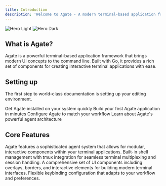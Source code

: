 ```yaml
---
title: Introduction
description: 'Welcome to Agate - A modern terminal-based application framework'
---
```


<img
  className="block dark:hidden"
  src="/images/hero-light.png"
  alt="Hero Light"
/>
<img
  className="hidden dark:block"
  src="/images/hero-dark.png"
  alt="Hero Dark"
/>

## What is Agate?

Agate is a powerful terminal-based application framework that brings modern UI concepts to the command line. Built with Go, it provides a rich set of components for creating interactive terminal applications with ease.

## Setting up

The first step to world-class documentation is setting up your editing environment.

<CardGroup cols={2}>
  <Card
    title="Installation"
    icon="download"
    href="/getting-started/installation"
  >
    Get Agate installed on your system quickly
  </Card>
  <Card
    title="Quickstart Guide"
    icon="rocket"
    href="/getting-started/quickstart"
  >
    Build your first Agate application in minutes
  </Card>
  <Card
    title="Configuration"
    icon="gear"
    href="/getting-started/configuration"
  >
    Configure Agate to match your workflow
  </Card>
  <Card
    title="Agent System"
    icon="robot"
    href="/guides/agents"
  >
    Learn about Agate's powerful agent architecture
  </Card>
</CardGroup>

## Core Features

<AccordionGroup>
  <Accordion title="Agent System">
    Agate features a sophisticated agent system that allows for modular,
    interactive components within your terminal applications.
  </Accordion>

  <Accordion title="Shell Management">
    Built-in shell management with tmux integration for seamless terminal
    multiplexing and session handling.
  </Accordion>

  <Accordion title="Rich UI Components">
    A comprehensive set of UI components including overlays, borders, and
    interactive elements for building modern terminal interfaces.
  </Accordion>

  <Accordion title="Keybinding System">
    Flexible keybinding configuration that adapts to your workflow and
    preferences.
  </Accordion>
</AccordionGroup>